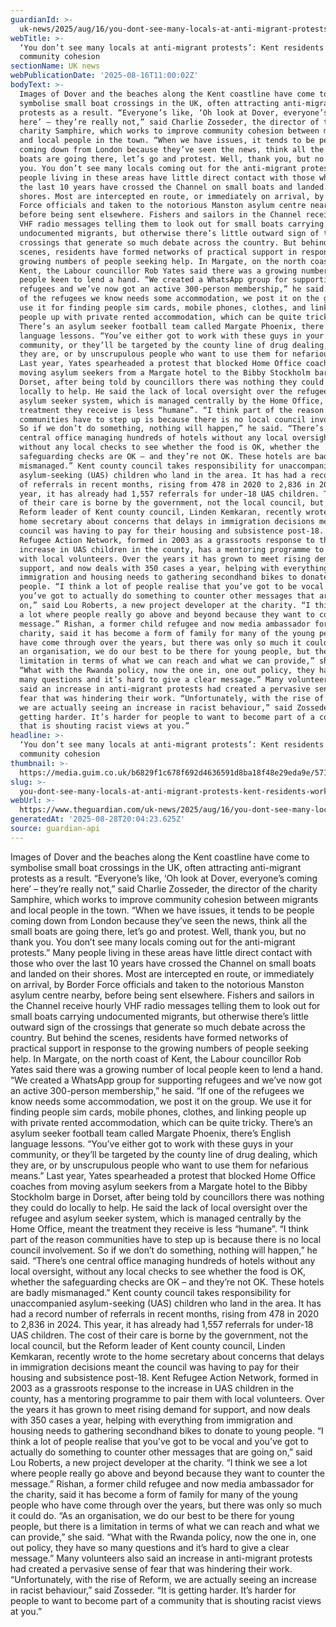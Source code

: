 ```yaml
---
guardianId: >-
  uk-news/2025/aug/16/you-dont-see-many-locals-at-anti-migrant-protests-kent-residents-work-for-community-cohesion
webTitle: >-
  ‘You don’t see many locals at anti-migrant protests’: Kent residents work for
  community cohesion
sectionName: UK news
webPublicationDate: '2025-08-16T11:00:02Z'
bodyText: >-
  Images of Dover and the beaches along the Kent coastline have come to
  symbolise small boat crossings in the UK, often attracting anti-migrant
  protests as a result. “Everyone’s like, ‘Oh look at Dover, everyone’s coming
  here’ – they’re really not,” said Charlie Zosseder, the director of the
  charity Samphire, which works to improve community cohesion between migrants
  and local people in the town. “When we have issues, it tends to be people
  coming down from London because they’ve seen the news, think all the small
  boats are going there, let’s go and protest. Well, thank you, but no thank
  you. You don’t see many locals coming out for the anti-migrant protests.” Many
  people living in these areas have little direct contact with those who over
  the last 10 years have crossed the Channel on small boats and landed on their
  shores. Most are intercepted en route, or immediately on arrival, by Border
  Force officials and taken to the notorious Manston asylum centre nearby,
  before being sent elsewhere. Fishers and sailors in the Channel receive hourly
  VHF radio messages telling them to look out for small boats carrying
  undocumented migrants, but otherwise there’s little outward sign of the
  crossings that generate so much debate across the country. But behind the
  scenes, residents have formed networks of practical support in response to the
  growing numbers of people seeking help. In Margate, on the north coast of
  Kent, the Labour councillor Rob Yates said there was a growing number of local
  people keen to lend a hand. “We created a WhatsApp group for supporting
  refugees and we’ve now got an active 300-person membership,” he said. “If one
  of the refugees we know needs some accommodation, we post it on the group. We
  use it for finding people sim cards, mobile phones, clothes, and linking
  people up with private rented accommodation, which can be quite tricky.
  There’s an asylum seeker football team called Margate Phoenix, there’s English
  language lessons. “You’ve either got to work with these guys in your
  community, or they’ll be targeted by the county line of drug dealing, which
  they are, or by unscrupulous people who want to use them for nefarious means.”
  Last year, Yates spearheaded a protest that blocked Home Office coaches from
  moving asylum seekers from a Margate hotel to the Bibby Stockholm barge in
  Dorset, after being told by councillors there was nothing they could do
  locally to help. He said the lack of local oversight over the refugee and
  asylum seeker system, which is managed centrally by the Home Office, meant the
  treatment they receive is less “humane”. “I think part of the reason
  communities have to step up is because there is no local council involvement.
  So if we don’t do something, nothing will happen,” he said. “There’s one
  central office managing hundreds of hotels without any local oversight,
  without any local checks to see whether the food is OK, whether the
  safeguarding checks are OK – and they’re not OK. These hotels are badly
  mismanaged.” Kent county council takes responsibility for unaccompanied
  asylum-seeking (UAS) children who land in the area. It has had a record number
  of referrals in recent months, rising from 478 in 2020 to 2,836 in 2024. This
  year, it has already had 1,557 referrals for under-18 UAS children. The cost
  of their care is borne by the government, not the local council, but the
  Reform leader of Kent county council, Linden Kemkaran, recently wrote to the
  home secretary about concerns that delays in immigration decisions meant the
  council was having to pay for their housing and subsistence post-18. Kent
  Refugee Action Network, formed in 2003 as a grassroots response to the
  increase in UAS children in the county, has a mentoring programme to pair them
  with local volunteers. Over the years it has grown to meet rising demand for
  support, and now deals with 350 cases a year, helping with everything from
  immigration and housing needs to gathering secondhand bikes to donate to young
  people. “I think a lot of people realise that you’ve got to be vocal and
  you’ve got to actually do something to counter other messages that are going
  on,” said Lou Roberts, a new project developer at the charity. “I think we see
  a lot where people really go above and beyond because they want to counter the
  message.” Rishan, a former child refugee and now media ambassador for the
  charity, said it has become a form of family for many of the young people who
  have come through over the years, but there was only so much it could do. “As
  an organisation, we do our best to be there for young people, but there is a
  limitation in terms of what we can reach and what we can provide,” she said.
  “What with the Rwanda policy, now the one in, one out policy, they have so
  many questions and it’s hard to give a clear message.” Many volunteers also
  said an increase in anti-migrant protests had created a pervasive sense of
  fear that was hindering their work. “Unfortunately, with the rise of Reform,
  we are actually seeing an increase in racist behaviour,” said Zosseder. “It is
  getting harder. It’s harder for people to want to become part of a community
  that is shouting racist views at you.”
headline: >-
  ‘You don’t see many locals at anti-migrant protests’: Kent residents work for
  community cohesion
thumbnail: >-
  https://media.guim.co.uk/b6829f1c678f692d4636591d8ba18f48e29eda9e/571_480_4377_3502/500.jpg
slug: >-
  you-dont-see-many-locals-at-anti-migrant-protests-kent-residents-work-for-community-cohesion
webUrl: >-
  https://www.theguardian.com/uk-news/2025/aug/16/you-dont-see-many-locals-at-anti-migrant-protests-kent-residents-work-for-community-cohesion
generatedAt: '2025-08-28T20:04:23.625Z'
source: guardian-api
---
```

Images of Dover and the beaches along the Kent coastline have come to symbolise small boat crossings in the UK, often attracting anti-migrant protests as a result. “Everyone’s like, ‘Oh look at Dover, everyone’s coming here’ – they’re really not,” said Charlie Zosseder, the director of the charity Samphire, which works to improve community cohesion between migrants and local people in the town. “When we have issues, it tends to be people coming down from London because they’ve seen the news, think all the small boats are going there, let’s go and protest. Well, thank you, but no thank you. You don’t see many locals coming out for the anti-migrant protests.” Many people living in these areas have little direct contact with those who over the last 10 years have crossed the Channel on small boats and landed on their shores. Most are intercepted en route, or immediately on arrival, by Border Force officials and taken to the notorious Manston asylum centre nearby, before being sent elsewhere. Fishers and sailors in the Channel receive hourly VHF radio messages telling them to look out for small boats carrying undocumented migrants, but otherwise there’s little outward sign of the crossings that generate so much debate across the country. But behind the scenes, residents have formed networks of practical support in response to the growing numbers of people seeking help. In Margate, on the north coast of Kent, the Labour councillor Rob Yates said there was a growing number of local people keen to lend a hand. “We created a WhatsApp group for supporting refugees and we’ve now got an active 300-person membership,” he said. “If one of the refugees we know needs some accommodation, we post it on the group. We use it for finding people sim cards, mobile phones, clothes, and linking people up with private rented accommodation, which can be quite tricky. There’s an asylum seeker football team called Margate Phoenix, there’s English language lessons. “You’ve either got to work with these guys in your community, or they’ll be targeted by the county line of drug dealing, which they are, or by unscrupulous people who want to use them for nefarious means.” Last year, Yates spearheaded a protest that blocked Home Office coaches from moving asylum seekers from a Margate hotel to the Bibby Stockholm barge in Dorset, after being told by councillors there was nothing they could do locally to help. He said the lack of local oversight over the refugee and asylum seeker system, which is managed centrally by the Home Office, meant the treatment they receive is less “humane”. “I think part of the reason communities have to step up is because there is no local council involvement. So if we don’t do something, nothing will happen,” he said. “There’s one central office managing hundreds of hotels without any local oversight, without any local checks to see whether the food is OK, whether the safeguarding checks are OK – and they’re not OK. These hotels are badly mismanaged.” Kent county council takes responsibility for unaccompanied asylum-seeking (UAS) children who land in the area. It has had a record number of referrals in recent months, rising from 478 in 2020 to 2,836 in 2024. This year, it has already had 1,557 referrals for under-18 UAS children. The cost of their care is borne by the government, not the local council, but the Reform leader of Kent county council, Linden Kemkaran, recently wrote to the home secretary about concerns that delays in immigration decisions meant the council was having to pay for their housing and subsistence post-18. Kent Refugee Action Network, formed in 2003 as a grassroots response to the increase in UAS children in the county, has a mentoring programme to pair them with local volunteers. Over the years it has grown to meet rising demand for support, and now deals with 350 cases a year, helping with everything from immigration and housing needs to gathering secondhand bikes to donate to young people. “I think a lot of people realise that you’ve got to be vocal and you’ve got to actually do something to counter other messages that are going on,” said Lou Roberts, a new project developer at the charity. “I think we see a lot where people really go above and beyond because they want to counter the message.” Rishan, a former child refugee and now media ambassador for the charity, said it has become a form of family for many of the young people who have come through over the years, but there was only so much it could do. “As an organisation, we do our best to be there for young people, but there is a limitation in terms of what we can reach and what we can provide,” she said. “What with the Rwanda policy, now the one in, one out policy, they have so many questions and it’s hard to give a clear message.” Many volunteers also said an increase in anti-migrant protests had created a pervasive sense of fear that was hindering their work. “Unfortunately, with the rise of Reform, we are actually seeing an increase in racist behaviour,” said Zosseder. “It is getting harder. It’s harder for people to want to become part of a community that is shouting racist views at you.”
